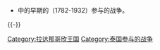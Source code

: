 *{{C|泰国军事史|暹罗王国/泰国军事历史}}中的{{C|却克里王朝}}早期的'''{{C|拉达那哥欣王国}}'''（1782-1932）参与的战争。


{{-}}
{{拉达那哥欣|state=collapsed}}

[[Category:拉达那哥欣王国|Category:拉达那哥欣王国]]
[[Category:泰国参与的战争|Category:泰国参与的战争]]